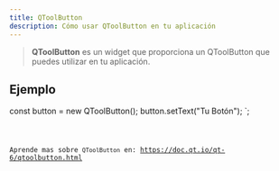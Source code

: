 ```yaml
---
title: QToolButton
description: Cómo usar QToolButton en tu aplicación
---
```



> **QToolButton** es un widget que proporciona un QToolButton que puedes utilizar en tu aplicación.

## Ejemplo


const button = new QToolButton();
button.setText("Tu Botón");
`;

<Code code={qToolButtonExample} title='example_toolButton.ts' lang='ts' />

Aprende mas sobre `QToolButton` en: https://doc.qt.io/qt-6/qtoolbutton.html